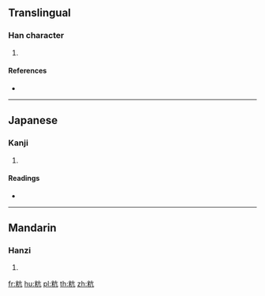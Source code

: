 {{character info/new}}
==Translingual==

===Han character===
{{Han char|rn=119|rad=米|as=04|sn=10|four=|canj=FDYHN}}

# {{defn|Han|sort=米04}}

====References====
* {{Han ref|kx=0907.130|dkj=26869|dj=1332.320|hdz=53143.130|uh=7C87|ud=31879}}

----

==Japanese==

===Kanji===
{{ja-kanji|grade=|rs=米04}}

# {{defn|lang=ja|sort=米04}}

====Readings====
* {{ja-readings|on=[[こう]] (kō)|kun=[[ぬか]] (nuka)|nanori=}}

----

==Mandarin==

===Hanzi===
{{cmn-hanzi|pin=[[kāng]] ([[kang1]])|wg=k'ang<sup>1</sup>}}

# {{defn|lang=cmn|sort=米04}}

[[fr:粇]]
[[hu:粇]]
[[pl:粇]]
[[th:粇]]
[[zh:粇]]